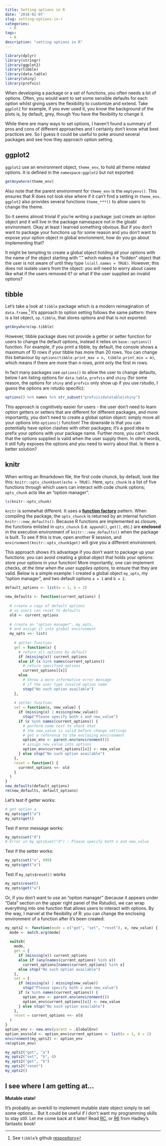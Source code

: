 ---
title: Setting options in R
date: '2018-01-07'
slug: setting-options-in-r
categories:
  - R
tags:
  - R
description: "setting options in R"
---

```{r include=FALSE}
library(dplyr)
library(stringr)
library(ggplot2)
library(tibble)
library(data.table)
library(shiny)
library(profvis)
```

When developing a package or a set of functions, you often needs a lot of options. Often, you would want to set some sensible defaults for each option whilst giving users the flexibility to customize and extend. Take `ggplot2` for example, if you ever used it, you know the background of the plots is, by default, grey, though You have the flexibility to change it.

While there are many ways to set options, I haven't found a summary of pros and cons of different approaches and I certainly don't know what best practices are. So I guess it could be useful to poke around several packages and see how they approach option setting. 

## ggplot2

`ggplot2` use an environment object, `theme_env`, to hold all theme related options. It is defined in the `namespace:ggplot2` but not exported: 

```{r}
getAnywhere(theme_env)
```

Also note that the parent environment for `theme_env` is the `emptyenv()`. 
This ensures that R does not look else where if it can't find a setting in `theme_env`. `ggplot2` also provides several functions `theme_***()` to allow users to change the theme.

So it seems almost trivial if you're writing a package: just create an option object and it will live in the package namespace not in the gloabl environment. Okay at least I learned something obvious. But if you don't want to package your functions up for some reason and you don't want to expose your option object in global envrionment, how do you go about implementing that? 

It might be tempting to create a global object holding all your options with the name of the object starting with "." which makes it a "hidden" object that the user is not aware of until they type `ls(all.names = TRUE)`. However, this does not isolate users from the object: you will need to worry about cases like what if the users removed it? or what if the user supplied an invalid options? 

## tibble 

Let's take a look at `tibble` package which is a modern reimagination of `data.frame`.^[See `tibble`'s github [respository](https://github.com/tidyverse/tibble)] It's approach to option setting follows the same pattern: there is a list object, `op.tibble`, that stores options and that is not exported: 
```{r}
getAnywhere(op.tibble)
```

However, tibble package does not provide a getter or setter function for users to change the default options, instead it relies on `base::options()` function.  For example, if you print a tibble, by default, the console shows a maximum of 10 rows if your tibble has more than 20 rows. You can change this behaviour by `options(tibble.print_max = n, tibble.print_min = m)`, which means if there are more than n rows, print only the first m rows. 

In fact many packages use `options()` to allow the user to change defaults, below I am listing options for `data.table`, `profvis` and `shiny` (for some reason, the options for `shiny` and `profvis` only show up if you use rstudio, I guess the options are rstudio specific):
```{r packageoption}
options() %>% names %>% str_subset("profvis|datatable|shiny")
```

This approach is cognitively easier for users - the user don't need to learn option getters or setters that are different for different packages, and more importantly, you don't need to create a global option object: simply move all your options into `options()` function! The downside is that you can potentially have option clashes with other packages; it's a good idea to prefix your options with your package name. Further more, you can't check that the options supplied is valid when the user supply them. In other words, it still fully exposes the options and you need to worry about that. Is there a better solution?


## knitr

When writing an Rmarkdown file, the first code chunck, by default, look like this:  `knitr::opts_chunk$set(echo = TRUE)`. Here, `opts_chunk` is a list of five functions through which users can interact with code chunk options; `opts_chunk` acts like an "option manager".


```{r}
ls(knitr::opts_chunk)
```


`knitr` is somewhat different. It uses a [__function factory__](http://adv-r.had.co.nz/Functional-programming.html#closures) pattern. When compiling the package, the `opts_chunck` is returned by an internal function `knitr:::new_defaults()`. Because R functions are implemented as closure, the functions enlisted in `opts_chunck` (i.e. `append()`, `get()`, etc.) are __enclosed__ in the execution environment of `knitr:::new_defaults()` when the package is built. To see if this is true, open another R session, and `environment(knitr::opts_chunk$get)` will give you a different environment.

This approach shows it's advantage if you don't want to package up your functions: you can avoid creating a global object that holds your options: store your options in your function! More importantly, one can implement checks, _at the time when the user supplies options_, to ensure that they are valid. Below is a simple example: I created a global object `my_opts`, my "option manager", and two default options `a = 1` and `b = 2`. 

```{r }
default_options <- list(a = 1, b = 2)

new_defaults <- function(current_options) {
  
  # create a copy of default options 
  # so users can reset to defaults
  old <- current_options
  
  # create an "option manager", my_opts, 
  # and assign it into global environment
  my_opts <<- list(
    
    # getter function 
    get = function(x) {
      # return all options by default
      if (missing(x)) current_options 
      else if (x %in% names(current_options)) 
        # return specified options
        current_options[[x]]
      else
        # throw a more informative error message 
        # if the user type invalid option name
        stop("No such option available")
    },
    
    # setter function
    set = function(x, new_value) {
      if (missing(x) | missing(new_value)) 
        stop("Please specify both x and new_value")
      if (x %in% names(current_options)) {
        # perform some test to check that 
        # the new_value is valid before change settings
        # get a reference to the enclosing environment
        option_env <- parent.env(environment()) 
        # assign new_value into options
        option_env$current_options[[x]] <- new_value
      } else stop("No such option available")
    },
    reset = function() {
      current_options <<- old
    }
  )
}
new_defaults(default_options)
rm(new_defaults, default_options)
```


Let's test if getter works:
```{r}
# get option a
my_opts$get("a")
my_opts$get()
```

Test if error message works:
```{r eval=FALSE}
my_opts$set("d")
# Error in my_opts$set("d") : Please specify both x and new_value
```

Test if the setter works:
```{r}
my_opts$set("a", 999)
my_opts$get("a")
```

Test if `my_opts$reset()` works
```{r}
my_opts$reset()
my_opts$get("a")
```

Or, if you don't want to use an "option manager" (because it appears under "Data" section on the upper right panel of the Rstudio), we can wrap everything into one function that allows users to interact with options. By the way, I marvel at the flexibility of R: you can change the enclosing environment of a function after it's been created:

```{r}
my_opts2 <- function(mode = c("get", "set", "reset"), x, new_value) {
  mode <- match.arg(mode)
  
  switch(
    mode,
    get = {
      if (missing(x)) current_options
      else if (any(names(current_options) %in% x))  
        current_options[names(current_options) %in% x]
      else stop("No such option available")
    },
    set = {
      if (missing(x) | missing(new_value)) 
        stop("Please specify both x and new_value")
      if (x %in% names(current_options)) {
        option_env <- parent.env(environment()) 
        option_env$current_options[[x]] <- new_value
      } else stop("No such option available")
    },
    reset = current_options <<- old
  )
}
option_env <- new.env(parent = .GlobalEnv)
option_env$old <- option_env$current_options <- list(a = 1, b = 2)
environment(my_opts2) <- option_env
rm(option_env)
```

```{r collapse=TRUE}
my_opts2("get", "a")
my_opts2("set", "b", 0)
my_opts2("get", "b")
my_opts2("reset")
my_opts2()
```

## I see where I am getting at...

__Mutable state!__

It's probably an overkill to implement mutable state object simply to set some options... But it could be useful if I don't want my programming skills to stay still. Let me come back at it later!
Read [RC](http://adv-r.had.co.nz/OO-essentials.html#rc), or [R6](https://adv-r.hadley.nz/r6.html) from Hadley's fantastic book!

<!-- base R function `asNamespace` allows you to inspect Namespace! Triple colon `:::` allows you to access internal functions, "Use it at your own risk". In fact `:::` simply wraps `get` and `asNamespace`. (`::` wraps `getExportedValue` which wraps get0) -->


<!-- You can not use getAnywhere to find exported data, because exported data does not live in package environment or the namespace -->

<!-- Is namespace:base equal package:base? see advanced R hadley chapter environment right before 6.3.3  -->


<!-- - why skimr has so few bindings in `imports:skimr`? -->

<!--     - list a package in DESCRIPTION and refer to a function in that package use `::`. This will not place external functions in `imports:your_package` -->
<!--     - Or list a package in NAMESPACE then you don't need to use `::` when refering to a function in that package. This will place external functions in `imports:your_package`. If you use an external funtion repeatedly, it's better to list it in NAMESPACE and it gives you a small function lookup time. -->
    


<!-- Idea:  -->

<!-- Programmining -->

<!-- 1. a peek package that allows user to insert functions between pipes which return invisibly original data. so the user can write long pipes, this is actually done by the %T>% operator from magrittr package -->
<!-- 1. isGeneric("mean") return FALSE, but isGeneric("plot") returns TRUE. what is isGeneric doing? -->
<!-- 1. Some times you want an object of certain (common) type, and you don't want to create it by hand because it wastes your time, occupy you global env and interrupts your thoughts. so let's do a summary of different types of object available in R -->

<!-- Statistics -->
<!-- 1. producing qq-plot for tweedie distribution. Visualizing tweedie distribution -->
<!-- 1. quantmod to get stock data every day, use logistic regression, lda and knn to predict up or down, assume invest/not invest 1 dollar by the rule every day, update my gains every day. -->
